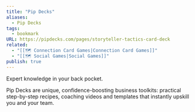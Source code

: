 ```yaml
---
title: "Pip Decks"
aliases:
  - Pip Decks
tags:
  - bookmark
URL: https://pipdecks.com/pages/storyteller-tactics-card-deck
related:
  - "[[🗺️ Connection Card Games|Connection Card Games]]"
  - "[[🗺️ Social Games|Social Games]]"
publish: true
---
```




Expert knowledge in your back pocket.

Pip Decks are unique, confidence-boosting business toolkits: practical step-by-step recipes, coaching videos and templates that instantly upskill you and your team.